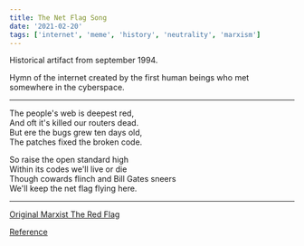 ```yaml
---
title: The Net Flag Song
date: '2021-02-20'
tags: ['internet', 'meme', 'history', 'neutrality', 'marxism']
---
```


Historical artifact from september 1994. 

Hymn of the internet created by the first human beings who met somewhere in the cyberspace. 

***

<div className="italic">

The people's web is deepest red,<br/>
And oft it's killed our routers dead.<br/>
But ere the bugs grew ten days old,<br/>
The patches fixed the broken code.<br/>

So raise the open standard high<br/>
Within its codes we'll live or die<br/>
Though cowards flinch and Bill Gates sneers<br/>
We'll keep the net flag flying here.<br/>

</div>

***

[Original Marxist The Red Flag](https://www.marxists.org/subject/art/music/lyrics/en/red-flag.htm)

[Reference](https://www.w3.org/People/Raggett/book4/ch02.html)